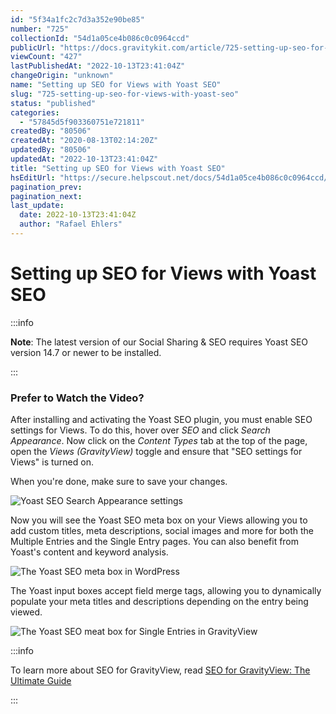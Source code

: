 ```yaml
---
id: "5f34a1fc2c7d3a352e90be85"
number: "725"
collectionId: "54d1a05ce4b086c0c0964ccd"
publicUrl: "https://docs.gravitykit.com/article/725-setting-up-seo-for-views-with-yoast-seo"
viewCount: "427"
lastPublishedAt: "2022-10-13T23:41:04Z"
changeOrigin: "unknown"
name: "Setting up SEO for Views with Yoast SEO"
slug: "725-setting-up-seo-for-views-with-yoast-seo"
status: "published"
categories: 
  - "57845d5f903360751e721811"
createdBy: "80506"
createdAt: "2020-08-13T02:14:20Z"
updatedBy: "80506"
updatedAt: "2022-10-13T23:41:04Z"
title: "Setting up SEO for Views with Yoast SEO"
hsEditUrl: "https://secure.helpscout.net/docs/54d1a05ce4b086c0c0964ccd/article/5f34a1fc2c7d3a352e90be85"
pagination_prev: 
pagination_next: 
last_update:
  date: 2022-10-13T23:41:04Z
  author: "Rafael Ehlers"
---
```


# Setting up SEO for Views with Yoast SEO


:::info

**Note**: The latest version of our Social Sharing &amp; SEO requires Yoast SEO version 14.7 or newer to be installed.

:::



###  Prefer to Watch the Video? 


<YouTube videoId="NHshfxKG-b4?start=264" />

After installing and activating the Yoast SEO plugin, you must enable SEO settings for Views. To do this, hover over *SEO* and click *Search Appearance*. Now click on the *Content Types* tab at the top of the page, open the *Views (GravityView)* toggle and ensure that "SEO settings for Views" is turned on.

When you're done, make sure to save your changes.

![Yoast SEO Search Appearance settings](https://s3.amazonaws.com/helpscout.net/docs/assets/54c58489e4b051242988532c/images/5f34a49f042863444aa0428b/file-KJVw7hnPfG.png)

Now you will see the Yoast SEO meta box on your Views allowing you to add custom titles, meta descriptions, social images and more for both the Multiple Entries and the Single Entry pages. You can also benefit from Yoast's content and keyword analysis.

![The Yoast SEO meta box in WordPress](https://s3.amazonaws.com/helpscout.net/docs/assets/54c58489e4b051242988532c/images/62333d07c1688a6d26a767f0/file-LIx4iwUHGc.png)

The Yoast input boxes accept field merge tags, allowing you to dynamically populate your meta titles and descriptions depending on the entry being viewed.

![The Yoast SEO meat box for Single Entries in GravityView](https://s3.amazonaws.com/helpscout.net/docs/assets/54c58489e4b051242988532c/images/5f34a7bb2c7d3a352e90beaf/file-6fNdutBNoM.png)


:::info

To learn more about SEO for GravityView, read [SEO for GravityView: The Ultimate Guide](https://www.gravitykit.com/gravityview-seo/)

:::

 